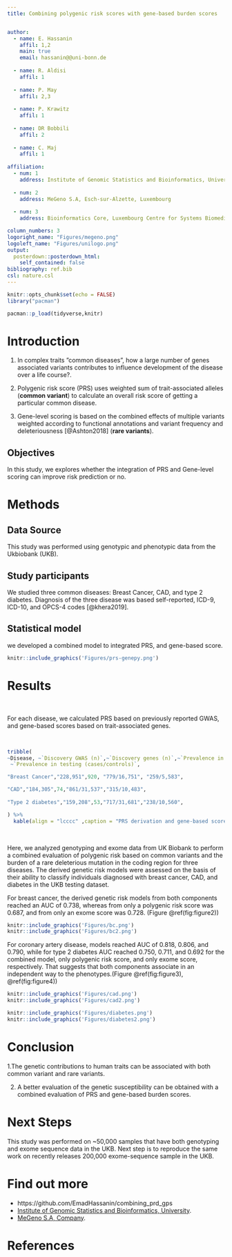 ```yaml
---
title: Combining polygenic risk scores with gene-based burden scores


author:
  - name: E. Hassanin
    affil: 1,2
    main: true
    email: hassanin@@uni-bonn.de
    
  - name: R. Aldisi
    affil: 1
    
  - name: P. May
    affil: 2,3
    
  - name: P. Krawitz
    affil: 1
    
  - name: DR Bobbili 
    affil: 2
    
  - name: C. Maj
    affil: 1
  
affiliation:
  - num: 1
    address: Institute of Genomic Statistics and Bioinformatics, University of Bonn, Bonn, Germany
    
  - num: 2
    address: MeGeno S.A, Esch-sur-Alzette, Luxembourg
    
  - num: 3
    address: Bioinformatics Core, Luxembourg Centre for Systems Biomedicine (LCSB), Belvaux, Luxembourg

column_numbers: 3
logoright_name: "Figures/megeno.png"
logoleft_name: "Figures/unilogo.png"
output: 
  posterdown::posterdown_html:
    self_contained: false
bibliography: ref.bib
csl: nature.csl
---
```


```r
knitr::opts_chunk$set(echo = FALSE)
library("pacman")

pacman::p_load(tidyverse,knitr)
```

# Introduction

1. In complex traits ”common diseases”, how a large number of genes associated variants contributes to influence development of the disease over a life course?.

2. Polygenic risk score (PRS) uses weighted sum of trait-associated alleles (**common variant**) to calculate an overall risk score of getting a particular common disease.

3. Gene-level scoring is based on the combined effects of multiple variants weighted according to functional annotations and variant frequency and deleteriousness [@Ashton2018] (**rare variants**).

## Objectives
 In this study, we explores whether the integration of PRS and Gene-level scoring can improve risk prediction or no.

# Methods

## **Data Source**
This study was performed using genotypic and phenotypic data from the Ukbiobank (UKB). 

## **Study participants**
We studied three common diseases: Breast Cancer, CAD, and type 2 diabetes. Diagnosis of the three disease was based self-reported, ICD-9, ICD-10, and OPCS-4 codes [@khera2019].

## **Statistical model**
we developed a combined model to integrated PRS, and gene-based score.

```r
knitr::include_graphics('Figures/prs-genepy.png')
```

# Results

<p>&nbsp;</p>

For each disease, we calculated PRS based on previously reported GWAS, and gene-based scores based on trait-associated genes.  

<p>&nbsp;</p>

```r
tribble(
~Disease, ~`Discovery GWAS (n)`,~`Discovery genes (n)`,~`Prevalence in training (cases/controls)`,
 ~`Prevalence in testing (cases/controls)`,

"Breast Cancer","228,951",920, "779/16,751", "259/5,583",

"CAD","184,305",74,"861/31,537","315/10,483",
 
"Type 2 diabetes","159,208",53,"717/31,681","238/10,560",

) %>% 
  kable(align = "lcccc" ,caption = "PRS derivation and gene-based scores for three common, complex diseases.")
```

<p>&nbsp;</p>

Here, we analyzed genotyping and exome data from UK Biobank to perform a combined evaluation of polygenic risk based on common variants and the burden of a rare deleterious mutation in the coding region for three diseases. The derived genetic risk models were assessed on the basis of their ability to classify individuals diagnosed with breast cancer, CAD, and diabetes in the UKB testing dataset.

For breast cancer, the derived genetic risk models from both components reached an AUC of 0.738, whereas from only a polygenic risk score was 0.687, and from only an exome score was 0.728. (Figure \@ref(fig:figure2))

```r
knitr::include_graphics('Figures/bc.png')
knitr::include_graphics('Figures/bc2.png')
```

For coronary artery disease, models reached AUC of 0.818, 0.806, and 0.790, while for type 2 diabetes AUC reached 0.750, 0.711, and 0.692 for the combined model, only polygenic risk score, and only exome score, respectively. That suggests that both components associate in an independent way to the phenotypes.(Figure \@ref(fig:figure3), \@ref(fig:figure4))


```r
knitr::include_graphics('Figures/cad.png')
knitr::include_graphics('Figures/cad2.png')
```

```r
knitr::include_graphics('Figures/diabetes.png')
knitr::include_graphics('Figures/diabetes2.png')
```

# Conclusion

1.The genetic contributions to human traits can be associated with both common variant and rare variants.

2. A better evaluation of the genetic susceptibility can be obtained with a combined evaluation of PRS and gene-based burden scores.


# Next Steps

This study was performed on ~50,000 samples that have both genotyping and exome sequence data in the UKB. Next step is to reproduce the same work on recently releases 200,000 exome-sequence sample in the UKB.

# Find out more
* https://github.com/EmadHassanin/combining_prd_gps
* [Institute of Genomic Statistics and Bioinformatics, University](https://www.igsb.uni-bonn.de/en/team-1).
* [MeGeno S.A, Company](https://www.megeno.com/).

# References

